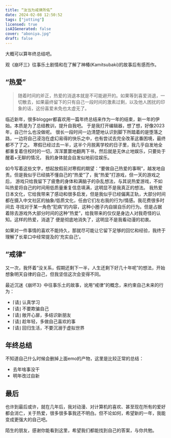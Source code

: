 ---
title: “汝当为戒律所佑”
date: 2024-02-08 12:50:52
tags: ["jotting"]
licensed: true
isAIGenerated: false
cover: "aboniya.jpg"
draft: false
---

大概可以算年终总结吧。

观《崩坏三》往事乐土剧情和在了解了神椿(Kamitsubaki)的故事后有感而作。

<Excerpt />

## “热爱”

> 随着时间的斧正，热爱的消退本就是不可能避开的。如果等到喜爱消退，一切散去，如果最终留下的只有自己一段时间的激素过剩，以及他人困扰的印象的话，这份喜爱未免也太虚无了。

临近新年，很多blogger都喜欢用一篇年终总结来作为一年的结束，新一年的伊始。本质是为了总结教训，提升自我吧。
于是我打开编辑器，想了想，好像2023年，自己什么也没做呢。
很长一段时间一边清楚地认识到脚下所踏着的是堕落之路，一边将自己浸泡在虚幻易得的快乐之中，也有尝试去完全改革这番困境，最终都不了了之。
寒假已经过去一半，这半个月脱离学校的日子里，我几乎自发地全都重复着住校时的一切，浑浑噩噩地翻两下书，然后就是无休止地娱乐，只要处于醒着+无聊的情况，
我的身体就会自发似地前往娱乐。

如今写着这些文字，想起放假前对寒假的期望：“要做自己热爱的事啊”，越发地自责。但是我似乎已经搞不懂自己的“热爱”了，我“热爱”打游戏，但一天的游戏之后，
游戏只给我留下了疲惫的身体和满脑子的杂乱想法，与其说热爱游戏，不如叫热爱将自己的时间用低质量重复信息填满，这明显不是我真正的想法。
我热爱日本文化，它给我带来了感动和很多启发，但是我似乎已经偏离正轨，大部分时间都在摄入中文社区的抽象/低质文化，任由它们左右我的行为/情感。我花费很多时间去
寻找对于某一角色“犯病”的内容，这种小圈子内自娱自乐的行为。但是占据着除去游戏外大部分时间的这种“热爱”，给我带来的仅仅是身边人对我奇怪的认知。这样的热爱，消退了
便是彻底地消失了，这明显不是我看动漫的初衷。

如果对一件事情的喜欢不能持久，那就尽可能让它留下足够的回忆和经验，我终于理解了长辈口中经常提及的‘充实自己’。

## “戒律”

又一次，我怀着“没关系，假期还剩下一半，人生还剩下好几十年呢”的想法，开始想象明天自律的自己，但我坚信这次会变得不同。

最近沉迷《崩坏3》中往事乐土的故事，讹用“戒律”的概念，来约束自己未来的行为：

- ⌈请⌋ 认真学习
- ⌈请⌋ 不要欺骗自己
- ⌈请⌋ 敞开心扉，多结识新朋友
- ⌈请⌋ 趁年轻，多做自己喜欢的事
- ⌈请⌋ 回归生活，不要沉溺于虚拟世界

## 年终总结

不知道自己什么时候会删掉上面emo的产物，这里是比较正常的总结：

- 去年啥事没干
- 明年改过自新

## 最后

也许到最后或许，就在几年后，我对动漫、对计算机的喜欢、甚至现在所有的爱好都会消亡，关于热爱，很多很多事我还不明白。但不论如何，希望新的一年，我能变成更强大的自己吧。

陌生的朋友，感谢你能看到这里，希望我们都能找到自己的答案，与你共勉。